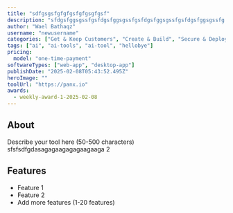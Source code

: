 ---
title: "sdfgsgsfgfgfgsfgfgsgfgsf"
description: "sfdgsfggsgssfgsfdgsfggsgssfgsfdgsfggsgssfgsfdgsfggsgssfg 2"
author: "Wael Bathaqz"
username: "newusername"
categories: ["Get & Keep Customers", "Create & Build", "Secure & Deploy"]
tags: ["ai", "ai-tools", "ai-tool", "hellobye"]
pricing:
  model: "one-time-payment"
softwareTypes: ["web-app", "desktop-app"]
publishDate: "2025-02-08T05:43:52.495Z"
heroImage: ""
toolUrl: "https://panx.io"
awards:
  - weekly-award-1-2025-02-08
---
## About
Describe your tool here (50-500 characters)
sfsfsdfgdasagagaagagagaagaaga 2

## Features
- Feature 1
- Feature 2
- Add more features (1-20 features)
